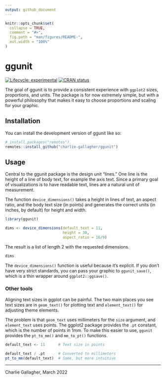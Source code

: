 ```yaml
---
output: github_document
---
```


<!-- README.md is generated from README.Rmd. Please edit that file -->

```r
knitr::opts_chunk$set(
  collapse = TRUE,
  comment = "#>",
  fig.path = "man/figures/README-",
  out.width = "100%"
)
```

# ggunit

<!-- badges: start -->
[![Lifecycle: experimental](https://img.shields.io/badge/lifecycle-experimental-orange.svg)](https://lifecycle.r-lib.org/articles/stages.html#experimental)
[![CRAN status](https://www.r-pkg.org/badges/version/ggunit)](https://CRAN.R-project.org/package=ggunit)
<!-- badges: end -->

The goal of ggunit is to provide a consistent experience with `ggplot2` sizes,
proportions, and units. The package is for now extremely simple, but with a 
powerful philosophy that makes it easy to choose proportions and scaling for 
your graphic. 

## Installation

You can install the development version of ggunit like so:

``` r
# install.packages("remotes")
remotes::install_github("charlie-gallagher/ggunit")
```

## Usage
Central to the ggunit package is the design unit "lines." One line is the 
height of a line of body text, for example the axis text. Since a primary goal
of visualizations is to have readable text, lines are a natural unit of
measurement. 

The function `device_dimensions()` takes a height in lines of text, an aspect
ratio, and the body text size (in points) and generates the correct units (in
inches, by default) for height and width. 

```r
library(ggunit)

dims <- device_dimensions(default_text = 11, 
                          height = 30, 
                          aspect_ratio = 16/9)
```

The result is a list of length 2 with the requested dimensions. 

```r
dims
```

The `device_dimensions()` function is useful because it's explicit. If you don't
have very strict standards, you can pass your graphic to `ggunit_save()`, which
is a thin wrapper around `ggplot2::ggsave()`. 

### Other tools
Aligning text sizes in ggplot can be painful. The two main places you see text
sizes are in `geom_text()` for plotting text and `element_text()` for adjusting
theme elements. 

The problem is that `geom_text` uses millimeters for the `size` argument, and 
`element_text` uses points. The ggplot2 package provides the `.pt` constant, 
which is the number of points in 1mm. To make this easier to use, `ggunit` 
provides the `pt_to_mm()` and `mm_to_pt()` functions. 

```r
default_text <- 11      # Text size in points

default_text / .pt      # Converted to millimeters
pt_to_mm(default_text)  # Same, but more intuitive
```



---

Charlie Gallagher, March 2022
